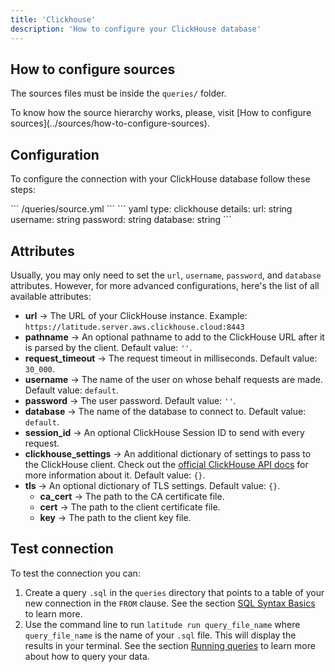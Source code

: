 ```yaml
---
title: 'Clickhouse'
description: 'How to configure your ClickHouse database'
---
```


## How to configure sources

The sources files must be inside the `queries/` folder.

<Note>
  To know how the source hierarchy works, please, visit [How to configure
  sources](../sources/how-to-configure-sources).
</Note>

## Configuration

To configure the connection with your ClickHouse database follow these steps:

<Steps>
  <Step title="Create the source `.yaml` file within the `queries` folder if you haven't already">
    ``` /queries/source.yml ```
  </Step>
  <Step title='Add the following code for your ClickHouse connection'>
    ``` yaml 
    type: clickhouse 
    details: 
      url: string
      username: string
      password: string
      database: string
    ```
  </Step>
  <Step title='Replace the details section with your info and save'></Step>
  <Step title='Done, now you can test your connection'></Step>
</Steps>

## Attributes

Usually, you may only need to set the `url`, `username`, `password`, and `database` attributes. However, for more advanced configurations, here's the list of all available attributes:

- **url** → The URL of your ClickHouse instance. Example: `https://latitude.server.aws.clickhouse.cloud:8443`
- **pathname** → An optional pathname to add to the ClickHouse URL after it is parsed by the client. Default value: `''`.
- **request_timeout** → The request timeout in milliseconds. Default value: `30_000`.
- **username** → The name of the user on whose behalf requests are made. Default value: `default`.
- **password** → The user password. Default value: `''`.
- **database** → The name of the database to connect to. Default value: `default`.
- **session_id** → An optional ClickHouse Session ID to send with every request.
- **clickhouse_settings** → An additional dictionary of settings to pass to the ClickHouse client. Check out the [official ClickHouse API docs](https://clickhouse.com/docs/en/integrations/language-clients/javascript#configuration) for more information about it. Default value: `{}`.
- **tls** → An optional dictionary of TLS settings. Default value: `{}`.
  - **ca_cert** → The path to the CA certificate file.
  - **cert** → The path to the client certificate file.
  - **key** → The path to the client key file.

## Test connection

To test the connection you can:

1. Create a query `.sql` in the `queries` directory that points to a table of your new connection in the `FROM` clause. See the section [SQL Syntax Basics](../queries/basics/sql-syntax-basics) to learn more.
2. Use the command line to run `latitude run query_file_name` where `query_file_name` is the name of your `.sql` file. This will display the results in your terminal. See the section [Running queries](../guides/development/latitude-cli#running-queries) to learn more about how to query your data.
